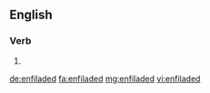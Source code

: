==English==

===Verb===
{{head|en|verb form}}

# {{en-past of|enfilade}}

[[de:enfiladed]]
[[fa:enfiladed]]
[[mg:enfiladed]]
[[vi:enfiladed]]